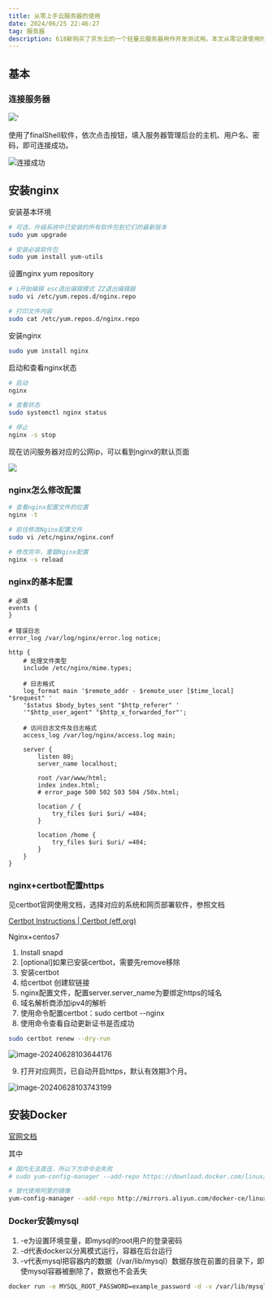 ```yaml
---
title: 从零上手云服务器的使用
date: 2024/06/25 22:46:27
tag: 服务器
description: 618新购买了京东云的一个轻量云服务器用作开发测试用。本文从零记录使用时的所有流程和问题等，不定期更新。
---
```


## 基本

### 连接服务器
![](https://qiniu.djdg626.com/20240625232058.png)‘

使用了finalShell软件，依次点击按钮，填入服务器管理后台的主机、用户名、密码，即可连接成功。

![连接成功](https://qiniu.djdg626.com/20240625232225.png)

## 安装nginx

安装基本环境

```bash
# 可选，升级系统中已安装的所有软件包到它们的最新版本
sudo yum upgrade

# 安装必装软件包
sudo yum install yum-utils
```

设置nginx yum repository

```bash
# i开始编辑 esc退出编辑模式 ZZ退出编辑器
sudo vi /etc/yum.repos.d/nginx.repo

# 打印文件内容
sudo cat /etc/yum.repos.d/nginx.repo
```

安装nginx

```bash
sudo yum install nginx
```

启动和查看nginx状态

```bash
# 启动
nginx

# 查看状态
sudo systemctl nginx status

# 停止
nginx -s stop
```

现在访问服务器对应的公网ip，可以看到nginx的默认页面

![](https://qiniu.djdg626.com/20240626164625.png)

### nginx怎么修改配置
```bash
# 查看nginx配置文件的位置
nginx -t

# 前往修改Nginx配置文件
sudo vi /etc/nginx/nginx.conf

# 修改完毕，重载Nginx配置
nginx -s reload
```

### nginx的基本配置
```nginx server
# 必填
events {
}

# 错误日志
error_log /var/log/nginx/error.log notice;

http {
    # 处理文件类型
    include /etc/nginx/mime.types;

    # 日志格式
    log_format main '$remote_addr - $remote_user [$time_local] "$request" '
    '$status $body_bytes_sent "$http_referer" '
    '"$http_user_agent" "$http_x_forwarded_for"';

    # 访问日志文件及日志格式
    access_log /var/log/nginx/access.log main;

    server {
        listen 80;
        server_name localhost;

        root /var/www/html;
        index index.html;
        # error_page 500 502 503 504 /50x.html;

        location / {
            try_files $uri $uri/ =404;
        }

        location /home {
            try_files $uri $uri/ =404;
        }
    }
}
```

### nginx+certbot配置https

见certbot官网使用文档，选择对应的系统和网页部署软件，参照文档

[Certbot Instructions | Certbot (eff.org)](https://certbot.eff.org/instructions?ws=nginx&os=centosrhel7&tab=standard)

Nginx+centos7

1. Install snapd
2. [optional]如果已安装certbot，需要先remove移除
3. 安装certbot
4. 给certbot 创建软链接
5. nginx配置文件，配置server.server_name为要绑定https的域名
6. 域名解析商添加ipv4的解析
7. 使用命令配置certbot：sudo certbot --nginx
8. 使用命令查看自动更新证书是否成功

```bash
sudo certbot renew --dry-run
```

![image-20240628103644176](https://qiniu.djdg626.com/image-20240628103644176.png)

9. 打开对应网页，已自动开启https，默认有效期3个月。

![image-20240628103743199](https://qiniu.djdg626.com/image-20240628103743199.png)

## 安装Docker

[官网文档](https://docs.docker.com/engine/install/centos/#uninstall-docker-engine)

其中
```bash
# 国内无法直连，所以下方命令会失败
# sudo yum-config-manager --add-repo https://download.docker.com/linux/centos/docker-ce.repo

# 替代使用阿里的镜像
yum-config-manager --add-repo http://mirrors.aliyun.com/docker-ce/linux/centos/docker-ce.repo
```


### Docker安装mysql

1. -e为设置环境变量，即mysql的root用户的登录密码
2. -d代表docker以分离模式运行，容器在后台运行
3. -v代表mysql把容器内的数据（/var/lib/mysql）数据存放在前置的目录下，即使mysql容器被删除了，数据也不会丢失

```bash
docker run -e MYSQL_ROOT_PASSWORD=example_password -d -v /var/lib/mysql:/var/lib/mysql mysql
```